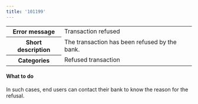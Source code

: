 ```yaml
---
title: '101199'  
---
```


<table>
    <tbody>
        <tr>
            <th class="header"><strong>Error message</strong></th>
            <td class="table-content">Transaction refused</td>
        </tr>
        <tr>
            <th class="header"><strong>Short description</strong></th>
            <td class="table-content">The transaction has been refused by the bank.</td>
        </tr>
        <tr>
            <th class="header"><strong>Categories</strong></th>
            <td class="table-content">  
<div class="label">Refused transaction</div>
</td>
        </tr>
    </tbody>
</table>  

#### What to do  

In such cases, end users can contact their bank to know the reason for the refusal.